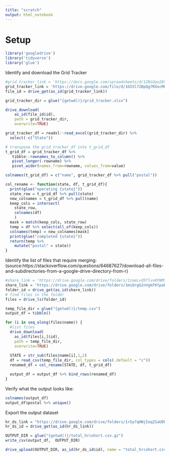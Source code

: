 ```yaml
---
title: "scratch"
output: html_notebook
---
```


# Setup
```r
library('googledrive')
library('tidyverse')
library('glue')
```

Identify and download the Grid Tracker
```r
#grid_tracker_link = 'https://docs.google.com/spreadsheets/d/12NiUpu28SOCQvQTrp17b592cMgOoCgel#MQyE1PNZygU/edit?usp=sharing'
grid_tracker_link = 'https://drive.google.com/file/d/1OIXl72BpQg7RXocMOTLbqQVifbH571dn/view?usp=sharing'
file_id = drive_get(as_id(grid_tracker_link))

grid_tracker_dir = glue("{getwd()}/grid_tracker.xlsx")

drive_download(
    as_id(file_id$id),
    path = grid_tracker_dir,
    overwrite=TRUE)

grid_tracker_df = readxl::read_excel(grid_tracker_dir) %>% 
  select(-c("State"))
```

```r
# transpose the grid_tracker_df into t_grid_df
t_grid_df = grid_tracker_df %>%
   tibble::rownames_to_column() %>%  
   pivot_longer(-rowname) %>% 
   pivot_wider(names_from=rowname, values_from=value)

colnames(t_grid_df) = c("name", grid_tracker_df %>% pull("postal"))
```

```r
col_rename <- function(state, df, t_grid_df){
  print(glue("operating {state}"))
  state_row = t_grid_df %>% pull(state)
  new_colnames = t_grid_df %>% pull(name)
  keep_cols = intersect(
    state_row, 
    colnames(df)
    )
  mask = match(keep_cols, state_row)
  temp = df %>% select(all_of(keep_cols))
  colnames(temp) = new_colnames[mask]
  print(glue("completed {state}"))
  return(temp %>% 
    mutate("postal" = state))
}
```


Identify the list of files that require merging:
(source:https://stackoverflow.com/questions/64687627/download-all-files-and-subdirectories-from-a-google-drive-directory-from-r)
```r
#share_link = 'https://drive.google.com/drive/folders/1zoeLvd5flvvKFNMSmoRxYhE_LK_-19N5?usp=sh#aring'
share_link = 'https://drive.google.com/drive/folders/1miOrgG2nVgkFKtpaBeOwhEYeqaFMJFIy?usp=sharing'
folder_id = drive_get(as_id(share_link))
# find files in the folder
files = drive_ls(folder_id)
```

```r
temp_file_dir = glue("{getwd()}/temp.csv")
output_df = tibble()

for (i in seq_along(files$name)) {
  #list files
  drive_download(
    as_id(files[i,]$id),
    path = temp_file_dir,
    overwrite=TRUE)
  
  STATE = str_sub(files$name[i],1,2)
  df = read_csv(temp_file_dir, col_types = cols(.default = "c"))
  renamed_df = col_rename(STATE, df, t_grid_df)

  output_df = output_df %>% bind_rows(renamed_df)
}
```

Verify what the output looks like:
```r
colnames(output_df)
output_df$postal %>% unique()
```

Export the output dataset
```r
hr_ds_link = "https://drive.google.com/drive/folders/1rGy7qHWjIoqZSaUDh0EO3u_FX7y2N9W-?usp=sharing"
hr_ds_id = drive_get(as_id(hr_ds_link))

OUTPUT_DIR = glue("{getwd()}/total_hrcohort.csv.gz")
write_csv(output_df,  OUTPUT_DIR)

```

```r
drive_upload(OUTPUT_DIR, as_id(hr_ds_id$id), name = "total_hrcohort.csv.gz", overwrite = TRUE, verbose = TRUE)
```


